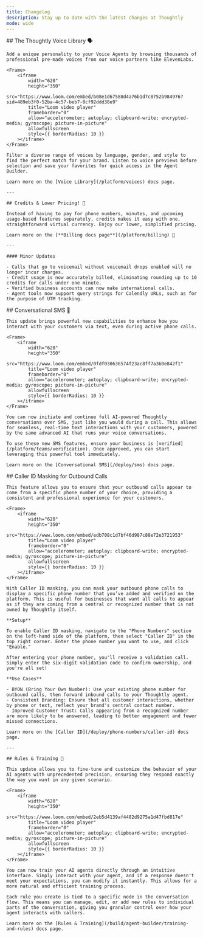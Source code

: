 ```yaml
---
title: Changelog  
description: Stay up to date with the latest changes at Thoughtly
mode: wide
---
```


<Update label="October 2024">
	## The Thoughtly Voice Library 🗣️

	Add a unique personality to your Voice Agents by browsing thousands of professional pre-made voices from our voice partners like ElevenLabs.

	<Frame>
		<iframe
			width="620"
			height="350"
			src="https://www.loom.com/embed/b08e1d67588d4a76b1d7c8752b984976?sid=489eb3f0-52ba-4c57-beb7-8cf92ddd38e9"
			title="Loom video player"
			frameborder="0"
			allow="accelerometer; autoplay; clipboard-write; encrypted-media; gyroscope; picture-in-picture"
			allowfullscreen
			style={{ borderRadius: 10 }}
		></iframe>
	</Frame>

	Filter a diverse range of voices by language, gender, and style to find the perfect match for your brand. Listen to voice previews before selection and save your favorites for quick access in the Agent Builder.
	
	Learn more on the [Voice Library](/platform/voices) docs page.

	---

	## Credits & Lower Pricing! 🎉

	Instead of having to pay for phone numbers, minutes, and upcoming usage-based features separately, credits makes it easy with one, straightforward virtual currency. Enjoy our lower, simplified pricing.

	Learn more on the [**Billing docs page**](/platform/billing) 📖

	---

	#### Minor Updates

	- Calls that go to voicemail without voicemail drops enabled will no longer incur charges.
	- Credit usage is now accurately billed, eliminating rounding up to 10 credits for calls under one minute.
	- Verified business accounts can now make international calls.
	- Agent tools now support query strings for Calendly URLs, such as for the purpose of UTM tracking.
</Update>

<Update label="August 2024">
	## Conversational SMS 💬

	This update brings powerful new capabilities to enhance how you interact with your customers via text, even during active phone calls.

	<Frame>
		<iframe
			width="620"
			height="350"
			src="https://www.loom.com/embed/0fdf030636574f23ac8ff7a360e842f1"
			title="Loom video player"
			frameborder="0"
			allow="accelerometer; autoplay; clipboard-write; encrypted-media; gyroscope; picture-in-picture"
			allowfullscreen
			style={{ borderRadius: 10 }}
		></iframe>
	</Frame>

	You can now initiate and continue full AI-powered Thoughtly conversations over SMS, just like you would during a call. This allows for seamless, real-time text interactions with your customers, powered by the same advanced AI that runs your voice conversations.

	To use these new SMS features, ensure your business is [verified](/platform/teams/verification). Once approved, you can start leveraging this powerful tool immediately.

	Learn more on the [Conversational SMS](/deploy/sms) docs page.
</Update>

<Update label="July 2024">
	## Caller ID Masking for Outbound Calls

	This feature allows you to ensure that your outbound calls appear to come from a specific phone number of your choice, providing a consistent and professional experience for your customers.

	<Frame>
		<iframe
			width="620"
			height="350"
			src="https://www.loom.com/embed/edb708c1d7bf46d987c88e72e3721953"
			title="Loom video player"
			frameborder="0"
			allow="accelerometer; autoplay; clipboard-write; encrypted-media; gyroscope; picture-in-picture"
			allowfullscreen
			style={{ borderRadius: 10 }}
		></iframe>
	</Frame>

	With Caller ID masking, you can mask your outbound phone calls to display a specific phone number that you’ve added and verified on the platform. This is useful for businesses that want all calls to appear as if they are coming from a central or recognized number that is not owned by Thoughtly itself.

	**Setup**

	To enable Caller ID masking, navigate to the "Phone Numbers" section on the left-hand side of the platform, then select "Caller ID" in the top right corner. Enter the phone number you want to use, and click "Enable."

	After entering your phone number, you'll receive a validation call. Simply enter the six-digit validation code to confirm ownership, and you're all set!

	**Use Cases**

	- BYON (Bring Your Own Number): Use your existing phone number for outbound calls, then forward inbound calls to your Thoughtly agent.
	- Consistent Branding: Ensure that all customer interactions, whether by phone or text, reflect your brand's central contact number.
	- Improved Customer Trust: Calls appearing from a recognized number are more likely to be answered, leading to better engagement and fewer missed connections.

	Learn more on the [Caller ID](/deploy/phone-numbers/caller-id) docs page.

	---

	## Rules & Training 🥇

	This update allows you to fine-tune and customize the behavior of your AI agents with unprecedented precision, ensuring they respond exactly the way you want in any given scenario.

	<Frame>
		<iframe
			width="620"
			height="350"
			src="https://www.loom.com/embed/2eb5d4139af4482d9275a1d47fbd817e"
			title="Loom video player"
			frameborder="0"
			allow="accelerometer; autoplay; clipboard-write; encrypted-media; gyroscope; picture-in-picture"
			allowfullscreen
			style={{ borderRadius: 10 }}
		></iframe>
	</Frame>

	You can now train your AI agents directly through an intuitive interface. Simply interact with your agent, and if a response doesn't meet your expectations, you can modify it instantly. This allows for a more natural and efficient training process.

	Each rule you create is tied to a specific node in the conversation flow. This means you can manage, edit, or add new rules to individual parts of the conversation, giving you granular control over how your agent interacts with callers.

	Learn more on the [Rules & Training](/build/agent-builder/training-and-rules) docs page.
</Update>
